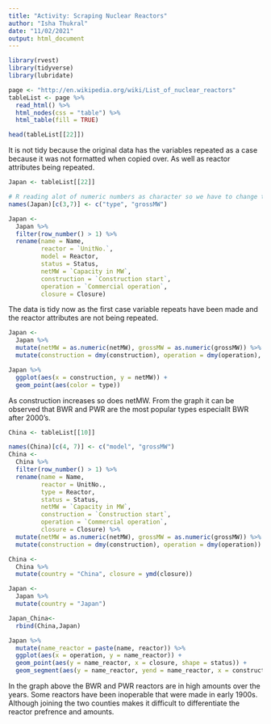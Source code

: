 ```yaml
---
title: "Activity: Scraping Nuclear Reactors"   
author: "Isha Thukral"    
date: "11/02/2021"   
output: html_document    
---
```


```r
library(rvest)
library(tidyverse)
library(lubridate)
```


```r
page <- "http://en.wikipedia.org/wiki/List_of_nuclear_reactors"
tableList <- page %>%
  read_html() %>%
  html_nodes(css = "table") %>%
  html_table(fill = TRUE)

head(tableList[[22]])
```
It is not tidy because the original data has the variables repeated as a case because it was not formatted when copied over. As well as reactor attributes being repeated. 

```r
Japan <- tableList[[22]]
```


```r
# R reading alot of numeric numbers as character so we have to change that and make it appropriate
names(Japan)[c(3,7)] <- c("type", "grossMW")

Japan <-
  Japan %>%
  filter(row_number() > 1) %>%
  rename(name = Name, 
         reactor = `UnitNo.`,
         model = Reactor,
         status = Status, 
         netMW = `Capacity in MW`,
         construction = `Construction start`,
         operation = `Commercial operation`, 
         closure = Closure)
```

The data is tidy now as the first case variable repeats have been made and the reactor attributes are not being repeated. 

```r
Japan <-
  Japan %>%
  mutate(netMW = as.numeric(netMW), grossMW = as.numeric(grossMW)) %>%
  mutate(construction = dmy(construction), operation = dmy(operation), closure = dmy(closure))
```

```r
Japan %>%
  ggplot(aes(x = construction, y = netMW)) +
  geom_point(aes(color = type))
```
As construction increases so does netMW. From the graph it can be observed that BWR and PWR are the most popular types especiallt BWR after 2000's.

```r
China <- tableList[[10]]
```

```r
names(China)[c(4, 7)] <- c("model", "grossMW") 
China <-
  China %>%
  filter(row_number() > 1) %>%
  rename(name = Name, 
         reactor = UnitNo.,
         type = Reactor,
         status = Status, 
         netMW = `Capacity in MW`,
         construction = `Construction start`,
         operation = `Commercial operation`, 
         closure = Closure) %>%
  mutate(netMW = as.numeric(netMW), grossMW = as.numeric(grossMW)) %>%
  mutate(construction = dmy(construction), operation = dmy(operation))
```

```r
China <-
  China %>%
  mutate(country = "China", closure = ymd(closure))

Japan <-
  Japan %>%
  mutate(country = "Japan")

Japan_China<-
  rbind(China,Japan)
```

```r
Japan %>% 
  mutate(name_reactor = paste(name, reactor)) %>%
  ggplot(aes(x = operation, y = name_reactor)) + 
  geom_point(aes(y = name_reactor, x = closure, shape = status)) +
  geom_segment(aes(y = name_reactor, yend = name_reactor, x = construction, xend = operation, color = type))
```
In the graph above the BWR and PWR reactors are in high amounts over the years. Some reactors have been inoperable that were made in early 1900s. Although joining the two counties makes it difficult to differentiate the reactor prefrence and amounts. 
